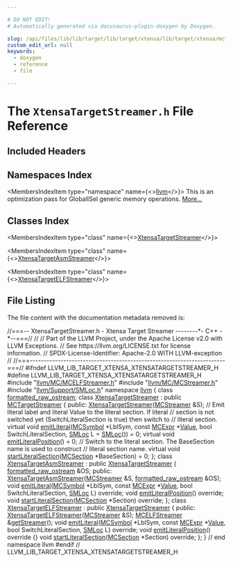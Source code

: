 ```yaml
---

# DO NOT EDIT!
# Automatically generated via docusaurus-plugin-doxygen by Doxygen.

slug: /api/files/lib/lib/target/lib/target/xtensa/lib/target/xtensa/mctargetdesc/xtensatargetstreamer-h
custom_edit_url: null
keywords:
  - doxygen
  - reference
  - file

---
```





# The `XtensaTargetStreamer.h` File Reference

<DoxygenPage pluginConfig={pluginConfig}>



## Included Headers

<IncludesList>
<IncludesListItem
  filePath="llvm/MC/MCELFStreamer.h"
  permalink="/docs/api/files/include/include/llvm/include/llvm/mc/mcelfstreamer-h"
  isLocal="true" />
<IncludesListItem
  filePath="llvm/MC/MCStreamer.h"
  permalink="/docs/api/files/include/include/llvm/include/llvm/mc/mcstreamer-h"
  isLocal="true" />
<IncludesListItem
  filePath="llvm/Support/SMLoc.h"
  permalink="/docs/api/files/include/include/llvm/include/llvm/support/smloc-h"
  isLocal="true" />
</IncludesList>

## Namespaces Index

<MembersIndex>

<MembersIndexItem
  type="namespace"
  name={<><a href="/docs/api/namespaces/llvm">llvm</a></>}>
This is an optimization pass for GlobalISel generic memory operations. <a href="/docs/api/namespaces/llvm/#details">More...</a>
</MembersIndexItem>

</MembersIndex>

## Classes Index

<MembersIndex>

<MembersIndexItem
  type="class"
  name={<><a href="/docs/api/classes/llvm/xtensatargetstreamer">XtensaTargetStreamer</a></>}>
</MembersIndexItem>

<MembersIndexItem
  type="class"
  name={<><a href="/docs/api/classes/llvm/xtensatargetasmstreamer">XtensaTargetAsmStreamer</a></>}>
</MembersIndexItem>

<MembersIndexItem
  type="class"
  name={<><a href="/docs/api/classes/llvm/xtensatargetelfstreamer">XtensaTargetELFStreamer</a></>}>
</MembersIndexItem>

</MembersIndex>


## File Listing

The file content with the documentation metadata removed is:

<ProgramListing>

<Link id="l00001" /><CodeLine lineNumber="1"><span class="doxyHighlightComment">//===-- XtensaTargetStreamer.h - Xtensa Target Streamer --------&#42;- C++ -&#42;--===//</span></CodeLine>
<Link id="l00002" /><CodeLine lineNumber="2"><span class="doxyHighlightComment">//</span></CodeLine>
<Link id="l00003" /><CodeLine lineNumber="3"><span class="doxyHighlightComment">// Part of the LLVM Project, under the Apache License v2.0 with LLVM Exceptions.</span></CodeLine>
<Link id="l00004" /><CodeLine lineNumber="4"><span class="doxyHighlightComment">// See https://llvm.org/LICENSE.txt for license information.</span></CodeLine>
<Link id="l00005" /><CodeLine lineNumber="5"><span class="doxyHighlightComment">// SPDX-License-Identifier: Apache-2.0 WITH LLVM-exception</span></CodeLine>
<Link id="l00006" /><CodeLine lineNumber="6"><span class="doxyHighlightComment">//</span></CodeLine>
<Link id="l00007" /><CodeLine lineNumber="7"><span class="doxyHighlightComment">//===----------------------------------------------------------------------===//</span></CodeLine>
<Link id="l00008" /><CodeLine lineNumber="8"></CodeLine>
<Link id="l00009" /><CodeLine lineNumber="9"><span class="doxyHighlightPreprocessor">#ifndef LLVM&#95;LIB&#95;TARGET&#95;XTENSA&#95;XTENSATARGETSTREAMER&#95;H</span></CodeLine>
<Link id="l00010" /><CodeLine lineNumber="10"><span class="doxyHighlightPreprocessor">#define LLVM&#95;LIB&#95;TARGET&#95;XTENSA&#95;XTENSATARGETSTREAMER&#95;H</span></CodeLine>
<Link id="l00011" /><CodeLine lineNumber="11"></CodeLine>
<Link id="l00012" /><CodeLine lineNumber="12"><span class="doxyHighlightPreprocessor">#include &quot;<a href="/docs/api/files/include/include/llvm/include/llvm/mc/mcelfstreamer-h">llvm/MC/MCELFStreamer.h</a>&quot;</span></CodeLine>
<Link id="l00013" /><CodeLine lineNumber="13"><span class="doxyHighlightPreprocessor">#include &quot;<a href="/docs/api/files/include/include/llvm/include/llvm/mc/mcstreamer-h">llvm/MC/MCStreamer.h</a>&quot;</span></CodeLine>
<Link id="l00014" /><CodeLine lineNumber="14"><span class="doxyHighlightPreprocessor">#include &quot;<a href="/docs/api/files/include/include/llvm/include/llvm/support/smloc-h">llvm/Support/SMLoc.h</a>&quot;</span></CodeLine>
<Link id="l00015" /><CodeLine lineNumber="15"></CodeLine>
<Link id="l00016" /><CodeLine lineNumber="16"><span class="doxyHighlightKeyword">namespace </span><span class="doxyHighlight"><a href="/docs/api/namespaces/llvm">llvm</a> &#123;</span></CodeLine>
<Link id="l00017" /><CodeLine lineNumber="17"><span class="doxyHighlightKeyword">class </span><span class="doxyHighlight"><a href="/docs/api/classes/llvm/formatted-raw-ostream">formatted&#95;raw&#95;ostream</a>;</span></CodeLine>
<Link id="l00018" /><CodeLine lineNumber="18"></CodeLine>
<Link id="l00019" /><CodeLine lineNumber="19" lineLink="/docs/api/classes/llvm/xtensatargetstreamer"><span class="doxyHighlightKeyword">class </span><span class="doxyHighlight"><a href="/docs/api/classes/llvm/xtensatargetstreamer/#aae60a8a5d0b4ee3fdaf82be99831baf7">XtensaTargetStreamer</a> : </span><span class="doxyHighlightKeyword">public</span><span class="doxyHighlight"> <a href="/docs/api/classes/llvm/mctargetstreamer/#acfff4f9a518231ee043200a694fcbafa">MCTargetStreamer</a> &#123;</span></CodeLine>
<Link id="l00020" /><CodeLine lineNumber="20"><span class="doxyHighlightKeyword">public</span><span class="doxyHighlight">:</span></CodeLine>
<Link id="l00021" /><CodeLine lineNumber="21"><span class="doxyHighlight">  <a href="/docs/api/classes/llvm/xtensatargetstreamer/#aae60a8a5d0b4ee3fdaf82be99831baf7">XtensaTargetStreamer</a>(<a href="/docs/api/classes/llvm/mcstreamer">MCStreamer</a> &amp;S);</span></CodeLine>
<Link id="l00022" /><CodeLine lineNumber="22"></CodeLine>
<Link id="l00023" /><CodeLine lineNumber="23"><span class="doxyHighlight">  </span><span class="doxyHighlightComment">// Emit literal label and literal Value to the literal section. If literal</span></CodeLine>
<Link id="l00024" /><CodeLine lineNumber="24"><span class="doxyHighlight">  </span><span class="doxyHighlightComment">// section is not switched yet (SwitchLiteralSection is true) then switch to</span></CodeLine>
<Link id="l00025" /><CodeLine lineNumber="25"><span class="doxyHighlight">  </span><span class="doxyHighlightComment">// literal section.</span></CodeLine>
<Link id="l00026" /><CodeLine lineNumber="26" lineLink="/docs/api/classes/llvm/xtensatargetstreamer/#ae6906efd572266057d0047dda68411a0"><span class="doxyHighlight">  </span><span class="doxyHighlightKeyword">virtual</span><span class="doxyHighlight"> </span><span class="doxyHighlightKeywordType">void</span><span class="doxyHighlight"> <a href="/docs/api/classes/llvm/xtensatargetstreamer/#ae6906efd572266057d0047dda68411a0">emitLiteral</a>(<a href="/docs/api/classes/llvm/mcsymbol">MCSymbol</a> &#42;LblSym, </span><span class="doxyHighlightKeyword">const</span><span class="doxyHighlight"> <a href="/docs/api/classes/llvm/mcexpr">MCExpr</a> &#42;<a href="/docs/api/classes/llvm/value">Value</a>,</span></CodeLine>
<Link id="l00027" /><CodeLine lineNumber="27"><span class="doxyHighlight">                           </span><span class="doxyHighlightKeywordType">bool</span><span class="doxyHighlight"> SwitchLiteralSection, <a href="/docs/api/classes/llvm/smloc">SMLoc</a> L = <a href="/docs/api/classes/llvm/smloc">SMLoc</a>()) = 0;</span></CodeLine>
<Link id="l00028" /><CodeLine lineNumber="28"></CodeLine>
<Link id="l00029" /><CodeLine lineNumber="29" lineLink="/docs/api/classes/llvm/xtensatargetstreamer/#ad30b3021a30303071821ae1430400658"><span class="doxyHighlight">  </span><span class="doxyHighlightKeyword">virtual</span><span class="doxyHighlight"> </span><span class="doxyHighlightKeywordType">void</span><span class="doxyHighlight"> <a href="/docs/api/classes/llvm/xtensatargetstreamer/#ad30b3021a30303071821ae1430400658">emitLiteralPosition</a>() = 0;</span></CodeLine>
<Link id="l00030" /><CodeLine lineNumber="30"></CodeLine>
<Link id="l00031" /><CodeLine lineNumber="31"><span class="doxyHighlight">  </span><span class="doxyHighlightComment">// Switch to the literal section. The BaseSection name is used to construct</span></CodeLine>
<Link id="l00032" /><CodeLine lineNumber="32"><span class="doxyHighlight">  </span><span class="doxyHighlightComment">// literal section name.</span></CodeLine>
<Link id="l00033" /><CodeLine lineNumber="33" lineLink="/docs/api/classes/llvm/xtensatargetstreamer/#aa34eb1b47d4d5b1ed8da2b5109890cbf"><span class="doxyHighlight">  </span><span class="doxyHighlightKeyword">virtual</span><span class="doxyHighlight"> </span><span class="doxyHighlightKeywordType">void</span><span class="doxyHighlight"> <a href="/docs/api/classes/llvm/xtensatargetstreamer/#aa34eb1b47d4d5b1ed8da2b5109890cbf">startLiteralSection</a>(<a href="/docs/api/classes/llvm/mcsection">MCSection</a> &#42;BaseSection) = 0;</span></CodeLine>
<Link id="l00034" /><CodeLine lineNumber="34"><span class="doxyHighlight">&#125;;</span></CodeLine>
<Link id="l00035" /><CodeLine lineNumber="35"></CodeLine>
<Link id="l00036" /><CodeLine lineNumber="36" lineLink="/docs/api/classes/llvm/xtensatargetasmstreamer"><span class="doxyHighlightKeyword">class </span><span class="doxyHighlight"><a href="/docs/api/classes/llvm/xtensatargetasmstreamer/#a2b3c14793d246d260fdfc73bd6f3ead0">XtensaTargetAsmStreamer</a> : </span><span class="doxyHighlightKeyword">public</span><span class="doxyHighlight"> <a href="/docs/api/classes/llvm/xtensatargetstreamer/#aae60a8a5d0b4ee3fdaf82be99831baf7">XtensaTargetStreamer</a> &#123;</span></CodeLine>
<Link id="l00037" /><CodeLine lineNumber="37"><span class="doxyHighlight">  <a href="/docs/api/classes/llvm/formatted-raw-ostream">formatted&#95;raw&#95;ostream</a> &amp;OS;</span></CodeLine>
<Link id="l00038" /><CodeLine lineNumber="38"></CodeLine>
<Link id="l00039" /><CodeLine lineNumber="39"><span class="doxyHighlightKeyword">public</span><span class="doxyHighlight">:</span></CodeLine>
<Link id="l00040" /><CodeLine lineNumber="40"><span class="doxyHighlight">  <a href="/docs/api/classes/llvm/xtensatargetasmstreamer/#a2b3c14793d246d260fdfc73bd6f3ead0">XtensaTargetAsmStreamer</a>(<a href="/docs/api/classes/llvm/mcstreamer">MCStreamer</a> &amp;S, <a href="/docs/api/classes/llvm/formatted-raw-ostream">formatted&#95;raw&#95;ostream</a> &amp;OS);</span></CodeLine>
<Link id="l00041" /><CodeLine lineNumber="41"><span class="doxyHighlight">  </span><span class="doxyHighlightKeywordType">void</span><span class="doxyHighlight"> <a href="/docs/api/classes/llvm/xtensatargetasmstreamer/#a3bed684acd63359143ccec5b37ccd397">emitLiteral</a>(<a href="/docs/api/classes/llvm/mcsymbol">MCSymbol</a> &#42;LblSym, </span><span class="doxyHighlightKeyword">const</span><span class="doxyHighlight"> <a href="/docs/api/classes/llvm/mcexpr">MCExpr</a> &#42;<a href="/docs/api/classes/llvm/value">Value</a>,</span></CodeLine>
<Link id="l00042" /><CodeLine lineNumber="42"><span class="doxyHighlight">                   </span><span class="doxyHighlightKeywordType">bool</span><span class="doxyHighlight"> SwitchLiteralSection, <a href="/docs/api/classes/llvm/smloc">SMLoc</a> L) </span><span class="doxyHighlightKeyword">override</span><span class="doxyHighlight">;</span></CodeLine>
<Link id="l00043" /><CodeLine lineNumber="43"><span class="doxyHighlight">  </span><span class="doxyHighlightKeywordType">void</span><span class="doxyHighlight"> <a href="/docs/api/classes/llvm/xtensatargetasmstreamer/#a1d848ab71a03b06602230a4a6d00ef67">emitLiteralPosition</a>() </span><span class="doxyHighlightKeyword">override</span><span class="doxyHighlight">;</span></CodeLine>
<Link id="l00044" /><CodeLine lineNumber="44"><span class="doxyHighlight">  </span><span class="doxyHighlightKeywordType">void</span><span class="doxyHighlight"> <a href="/docs/api/classes/llvm/xtensatargetasmstreamer/#a73324543cda1248cb234d2bb7b10587b">startLiteralSection</a>(<a href="/docs/api/classes/llvm/mcsection">MCSection</a> &#42;Section) </span><span class="doxyHighlightKeyword">override</span><span class="doxyHighlight">;</span></CodeLine>
<Link id="l00045" /><CodeLine lineNumber="45"><span class="doxyHighlight">&#125;;</span></CodeLine>
<Link id="l00046" /><CodeLine lineNumber="46"></CodeLine>
<Link id="l00047" /><CodeLine lineNumber="47" lineLink="/docs/api/classes/llvm/xtensatargetelfstreamer"><span class="doxyHighlightKeyword">class </span><span class="doxyHighlight"><a href="/docs/api/classes/llvm/xtensatargetelfstreamer/#a8560f3f9d412d73fb3ef17229ea4b227">XtensaTargetELFStreamer</a> : </span><span class="doxyHighlightKeyword">public</span><span class="doxyHighlight"> <a href="/docs/api/classes/llvm/xtensatargetstreamer/#aae60a8a5d0b4ee3fdaf82be99831baf7">XtensaTargetStreamer</a> &#123;</span></CodeLine>
<Link id="l00048" /><CodeLine lineNumber="48"><span class="doxyHighlightKeyword">public</span><span class="doxyHighlight">:</span></CodeLine>
<Link id="l00049" /><CodeLine lineNumber="49"><span class="doxyHighlight">  <a href="/docs/api/classes/llvm/xtensatargetelfstreamer/#a8560f3f9d412d73fb3ef17229ea4b227">XtensaTargetELFStreamer</a>(<a href="/docs/api/classes/llvm/mcstreamer">MCStreamer</a> &amp;S);</span></CodeLine>
<Link id="l00050" /><CodeLine lineNumber="50"><span class="doxyHighlight">  <a href="/docs/api/classes/llvm/mcelfstreamer">MCELFStreamer</a> &amp;<a href="/docs/api/classes/llvm/xtensatargetelfstreamer/#a27c1e5c57bf382dfaff85b03a1a1fa1e">getStreamer</a>();</span></CodeLine>
<Link id="l00051" /><CodeLine lineNumber="51"><span class="doxyHighlight">  </span><span class="doxyHighlightKeywordType">void</span><span class="doxyHighlight"> <a href="/docs/api/classes/llvm/xtensatargetelfstreamer/#a6b2f770d3a95aa3a96fdde70ad59fbbd">emitLiteral</a>(<a href="/docs/api/classes/llvm/mcsymbol">MCSymbol</a> &#42;LblSym, </span><span class="doxyHighlightKeyword">const</span><span class="doxyHighlight"> <a href="/docs/api/classes/llvm/mcexpr">MCExpr</a> &#42;<a href="/docs/api/classes/llvm/value">Value</a>,</span></CodeLine>
<Link id="l00052" /><CodeLine lineNumber="52"><span class="doxyHighlight">                   </span><span class="doxyHighlightKeywordType">bool</span><span class="doxyHighlight"> SwitchLiteralSection, <a href="/docs/api/classes/llvm/smloc">SMLoc</a> L) </span><span class="doxyHighlightKeyword">override</span><span class="doxyHighlight">;</span></CodeLine>
<Link id="l00053" /><CodeLine lineNumber="53" lineLink="/docs/api/classes/llvm/xtensatargetelfstreamer/#a5ea9873d36a0eb2b0e9b875ec86279fa"><span class="doxyHighlight">  </span><span class="doxyHighlightKeywordType">void</span><span class="doxyHighlight"> <a href="/docs/api/classes/llvm/xtensatargetelfstreamer/#a5ea9873d36a0eb2b0e9b875ec86279fa">emitLiteralPosition</a>()</span><span class="doxyHighlightKeyword"> override </span><span class="doxyHighlight">&#123;&#125;</span></CodeLine>
<Link id="l00054" /><CodeLine lineNumber="54"><span class="doxyHighlight">  </span><span class="doxyHighlightKeywordType">void</span><span class="doxyHighlight"> <a href="/docs/api/classes/llvm/xtensatargetelfstreamer/#a6b855a9517fc684cfa6a43f414122f59">startLiteralSection</a>(<a href="/docs/api/classes/llvm/mcsection">MCSection</a> &#42;Section) </span><span class="doxyHighlightKeyword">override</span><span class="doxyHighlight">;</span></CodeLine>
<Link id="l00055" /><CodeLine lineNumber="55"><span class="doxyHighlight">&#125;;</span></CodeLine>
<Link id="l00056" /><CodeLine lineNumber="56"><span class="doxyHighlight">&#125; </span><span class="doxyHighlightComment">// end namespace llvm</span></CodeLine>
<Link id="l00057" /><CodeLine lineNumber="57"></CodeLine>
<Link id="l00058" /><CodeLine lineNumber="58"><span class="doxyHighlightPreprocessor">#endif </span><span class="doxyHighlightComment">// LLVM&#95;LIB&#95;TARGET&#95;XTENSA&#95;XTENSATARGETSTREAMER&#95;H</span></CodeLine>

</ProgramListing>


</DoxygenPage>
